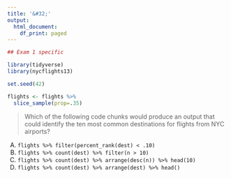 ```yaml
---
title: '&#32;'
output:
  html_document:
    df_print: paged
---
```


```r
## Exam 1 specific

library(tidyverse)
library(nycflights13)

set.seed(42)

flights <- flights %>% 
  slice_sample(prop=.35)
```


> Which of the following code chunks would produce an output that could identify the ten most common destinations for flights from NYC airports?

A) `flights %>% filter(percent_rank(dest) < .10)`
B) `flights %>% count(dest) %>% filter(n > 10)`
C) `flights %>% count(dest) %>% arrange(desc(n)) %>% head(10)`
D) `flights %>% count(dest) %>% arrange(dest) %>% head()`
